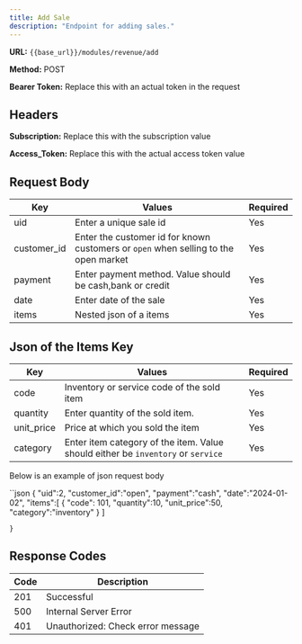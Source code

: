 ```yaml
---
title: Add Sale
description: "Endpoint for adding sales."
---
```


**URL:** `{{base_url}}/modules/revenue/add`  <br />

**Method:** POST <br />

**Bearer Token:** Replace this with an actual token in the request

## Headers
**Subscription:** Replace this with the subscription value <br />

**Access_Token:** Replace this with the actual access token value

## Request Body

| Key           | Values                          | Required |
| ------------- | ------------------------------- | -------- |
| uid          | Enter a unique sale id    | Yes      |
| customer_id       | Enter the customer id for known customers or `open` when selling to the open market  | Yes      |
| payment   | Enter payment method. Value should be cash,bank or credit       | Yes      |
| date   | Enter date of the sale      | Yes      |
| items   | Nested json of a items   | Yes      |

## Json of the Items Key

| Key           | Values                          | Required |
| ------------- | ------------------------------- | -------- |
| code          | Inventory or service code of the sold item   | Yes      |
| quantity      | Enter quantity of the sold item.  | Yes      |
| unit_price   | Price at which you sold the item       | Yes      |
| category   | Enter item category of the item. Value should either be `inventory` or `service`  | Yes      |



Below is an example of json request body

``json
    {
        "uid":2,
        "customer_id":"open",
        "payment":"cash",
        "date":"2024-01-02",
        "items":[
            {
            "code": 101,
            "quantity":10,
            "unit_price":50,
            "category":"inventory"
        }
        ]
        
    }

## Response Codes

| Code | Description                        |
| ---- | ---------------------------------- |
| 201  | Successful                         |
| 500  | Internal Server Error              |
| 401  | Unauthorized: Check error message  |
